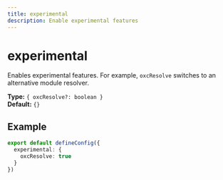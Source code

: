 ```yaml
---
title: experimental
description: Enable experimental features
---
```


# experimental

Enables experimental features. For example, `oxcResolve` switches to an alternative module resolver.

**Type:** `{ oxcResolve?: boolean }`  
**Default:** `{}`

## Example

```typescript
export default defineConfig({
  experimental: {
    oxcResolve: true
  }
})
```